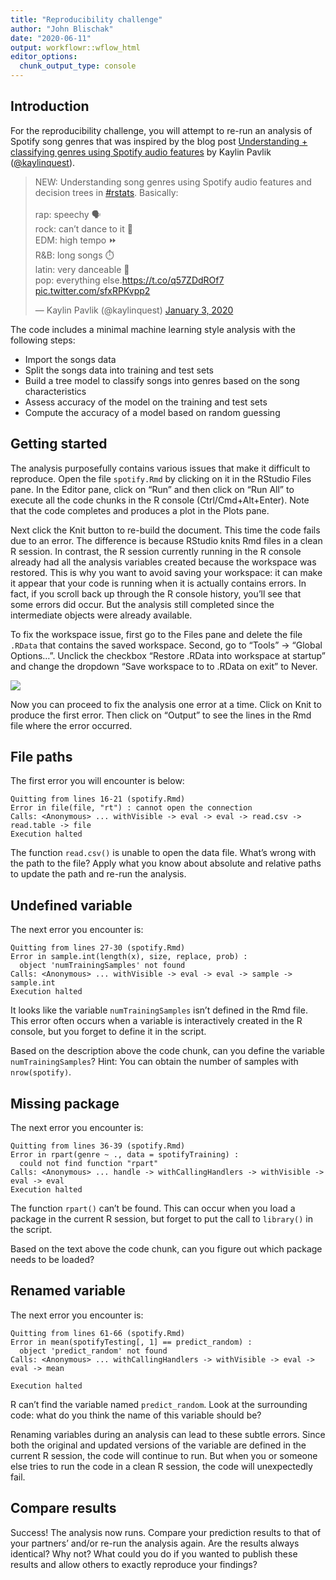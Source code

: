 ```yaml
---
title: "Reproducibility challenge"
author: "John Blischak"
date: "2020-06-11"
output: workflowr::wflow_html
editor_options:
  chunk_output_type: console
---
```


## Introduction

For the reproducibility challenge, you will attempt to re-run an analysis of
Spotify song genres that was inspired by the blog post 
[Understanding + classifying genres using Spotify audio features][blog-post]
by Kaylin Pavlik ([\@kaylinquest][kaylinquest]).

[kaylinquest]: https://twitter.com/kaylinquest
[blog-post]: https://www.kaylinpavlik.com/classifying-songs-genres/

<blockquote class="twitter-tweet" data-dnt="true"><p lang="en" dir="ltr">NEW: Understanding song genres using Spotify audio features and decision trees in <a href="https://twitter.com/hashtag/rstats?src=hash&amp;ref_src=twsrc%5Etfw">#rstats</a>. Basically: <br><br>rap: speechy 🗣️<br>rock: can’t dance to it 🤟<br>EDM: high tempo ⏩<br>R&amp;B: long songs ⏱️<br>latin: very danceable 💃<br>pop: everything else.<a href="https://t.co/q57ZDdROf7">https://t.co/q57ZDdROf7</a> <a href="https://t.co/sfxRPKvpp2">pic.twitter.com/sfxRPKvpp2</a></p>&mdash; Kaylin Pavlik (@kaylinquest) <a href="https://twitter.com/kaylinquest/status/1213138536570015745?ref_src=twsrc%5Etfw">January 3, 2020</a></blockquote> <script async src="https://platform.twitter.com/widgets.js" charset="utf-8"></script> 

The code includes a minimal machine learning style analysis with the following
steps:

* Import the songs data
* Split the songs data into training and test sets
* Build a tree model to classify songs into genres based on the song characteristics
* Assess accuracy of the model on the training and test sets
* Compute the accuracy of a model based on random guessing

## Getting started

The analysis purposefully contains various issues that make it difficult to
reproduce. Open the file `spotify.Rmd` by clicking on it in the RStudio Files
pane. In the Editor pane, click on "Run" and then click on "Run All" to execute
all the code chunks in the R console (Ctrl/Cmd+Alt+Enter). Note that the code
completes and produces a plot in the Plots pane.

Next click the Knit button to re-build the document. This time the code fails
due to an error. The difference is because RStudio knits Rmd files in a clean
R session. In contrast, the R session currently running in the R console already
had all the analysis variables created because the workspace was restored. This
is why you want to avoid saving your workspace: it can make it appear that your
code is running when it is actually contains errors. In fact, if you scroll
back up through the R console history, you'll see that some errors did occur.
But the analysis still completed since the intermediate objects were already
available.

To fix the workspace issue, first go to the Files pane and delete the file
`.RData` that contains the saved workspace. Second, go to "Tools" -> "Global
Options...". Unclick the checkbox "Restore .RData into workspace at startup" and
change the dropdown "Save workspace to to .RData on exit" to Never.

![](assets/rstudio-workspace.png)

Now you can proceed to fix the analysis one error at a time. Click on Knit to
produce the first error. Then click on "Output" to see the lines in the Rmd
file where the error occurred.

## File paths

The first error you will encounter is below:

```
Quitting from lines 16-21 (spotify.Rmd) 
Error in file(file, "rt") : cannot open the connection
Calls: <Anonymous> ... withVisible -> eval -> eval -> read.csv -> read.table -> file
Execution halted
```

The function `read.csv()` is unable to open the data file. What's wrong with the
path to the file? Apply what you know about absolute and relative paths to
update the path and re-run the analysis.

## Undefined variable

The next error you encounter is:

```
Quitting from lines 27-30 (spotify.Rmd) 
Error in sample.int(length(x), size, replace, prob) : 
  object 'numTrainingSamples' not found
Calls: <Anonymous> ... withVisible -> eval -> eval -> sample -> sample.int
Execution halted
```

It looks like the variable `numTrainingSamples` isn't defined in the Rmd file.
This error often occurs when a variable is interactively created in the R
console, but you forget to define it in the script.

Based on the description above the code chunk, can you define the variable
`numTrainingSamples`? Hint: You can obtain the number of samples with
`nrow(spotify)`.

## Missing package

The next error you encounter is:

```
Quitting from lines 36-39 (spotify.Rmd) 
Error in rpart(genre ~ ., data = spotifyTraining) : 
  could not find function "rpart"
Calls: <Anonymous> ... handle -> withCallingHandlers -> withVisible -> eval -> eval
Execution halted
```

The function `rpart()` can't be found. This can occur when you load a package
in the current R session, but forget to put the call to `library()` in the
script.

Based on the text above the code chunk, can you figure out which package needs
to be loaded?

## Renamed variable

The next error you encounter is:

```
Quitting from lines 61-66 (spotify.Rmd) 
Error in mean(spotifyTesting[, 1] == predict_random) : 
  object 'predict_random' not found
Calls: <Anonymous> ... withCallingHandlers -> withVisible -> eval -> eval -> mean

Execution halted
```

R can't find the variable named `predict_random`. Look at the surrounding code:
what do you think the name of this variable should be?

Renaming variables during an analysis can lead to these subtle errors. Since
both the original and updated versions of the variable are defined in the current
R session, the code will continue to run. But when you or someone else tries to
run the code in a clean R session, the code will unexpectedly fail.

## Compare results

Success! The analysis now runs. Compare your prediction results to that of your
partners' and/or re-run the analysis again. Are the results always identical?
Why not? What could you do if you wanted to publish these results and allow
others to exactly reproduce your findings?
